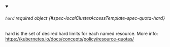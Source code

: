 


<details className="config-field" data-expandable="true" open>
<summary>

###### `hard` <span className="config-field-required" data-required="false">required</span> <span className="config-field-type">object</span> <span className="config-field-default"></span> <span className="config-field-enum"></span> {#spec-localClusterAccessTemplate-spec-quota-hard}

hard is the set of desired hard limits for each named resource.
More info: https://kubernetes.io/docs/concepts/policy/resource-quotas/

</summary>

<PartialHardreference />


</details>
